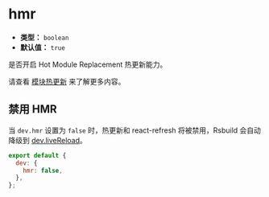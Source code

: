 # hmr

- **类型：** `boolean`
- **默认值：** `true`

是否开启 Hot Module Replacement 热更新能力。

请查看 [模块热更新](/guide/advanced/hmr) 来了解更多内容。

## 禁用 HMR

当 `dev.hmr` 设置为 `false` 时，热更新和 react-refresh 将被禁用，Rsbuild 会自动降级到 [dev.liveReload](/config/dev/live-reload)。

```js
export default {
  dev: {
    hmr: false,
  },
};
```

